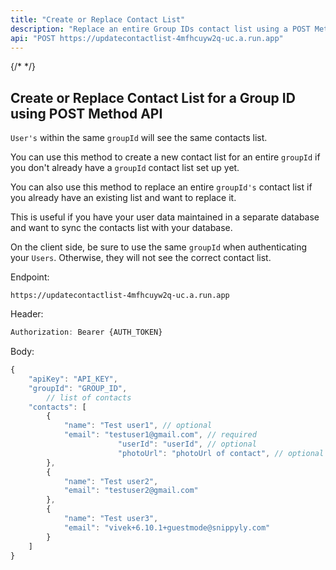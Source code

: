 ```yaml
---
title: "Create or Replace Contact List"
description: "Replace an entire Group IDs contact list using a POST Method."
api: "POST https://updatecontactlist-4mfhcuyw2q-uc.a.run.app"
---
```

{/* <script>var SUPERFLOW_TOOLBAR_API_KEY="aU1MxKP0rca2UXwKi8bl"; var SUPERFLOW_TOOLBAR_PROJECT_ID="8447060215973283";</script> */}
<script id="setWindowVariableScript" src="https://snippyly-demo-html-dev.web.app/set-window-variable.js?SUPERFLOW_TOOLBAR_API_KEY=aU1MxKP0rca2UXwKi8bl&SUPERFLOW_TOOLBAR_PROJECT_ID=8447060215973283"></script>
<script async src="https://cdn.jsdelivr.net/npm/@usesuperflow/toolbar/superflow.min.js"></script>

## Create or Replace Contact List for a Group ID using POST Method API

`User's` within the same `groupId` will see the same contacts list. 

You can use this method to create a new contact list for an entire `groupId` if you don't already have a `groupId` contact list set up yet.

You can also use this method to replace an entire `groupId's` contact list if you already have an existing list and want to replace it.

This is useful if you have your user data maintained in a separate database and want to sync the contacts list with your database.

<Warning>On the client side, be sure to use the same `groupId` when authenticating your `Users`. Otherwise, they will not see the correct contact list.</Warning>

Endpoint:
```
https://updatecontactlist-4mfhcuyw2q-uc.a.run.app
```

Header:
```jsx
Authorization: Bearer {AUTH_TOKEN}
```

Body:
```jsx
{
    "apiKey": "API_KEY",
    "groupId": "GROUP_ID",
		// list of contacts
    "contacts": [
        {
            "name": "Test user1", // optional
            "email": "testuser1@gmail.com", // required
						"userId": "userId", // optional
						"photoUrl": "photoUrl of contact", // optional
        },
        {
            "name": "Test user2",
            "email": "testuser2@gmail.com"
        },
        {
            "name": "Test user3",
            "email": "vivek+6.10.1+guestmode@snippyly.com"
        }
    ]
}
```